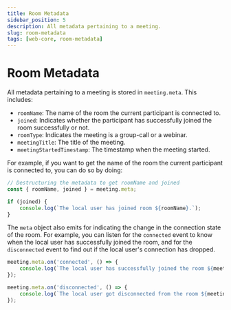 ```yaml
---
title: Room Metadata
sidebar_position: 5
description: All metadata pertaining to a meeting.
slug: room-metadata
tags: [web-core, room-metadata]
---
```


# Room Metadata

All metadata pertaining to a meeting is stored in `meeting.meta`. This includes:
- `roomName`: The name of the room the current participant is connected to.
- `joined`: Indicates whether the participant has successfully joined the room successfully or not.
- `roomType`: Indicates the meeting is a group-call or a webinar.
- `meetingTitle`: The title of the meeting.
- `meetingStartedTimestamp`: The timestamp when the meeting started.

For example, if you want to get the name of the room the current participant is connected to, you can do so by doing:

```ts
// Destructuring the metadata to get roomName and joined
const { roomName, joined } = meeting.meta;

if (joined) {
    console.log(`The local user has joined room ${roomName}.`);
}
```

The `meta` object also emits for indicating the change in the connection state of the room. For example, you can listen for the `connected` event to know when the local user has successfully joined the room, and for the `disconnected` event to find out if the local user's connection has dropped.

```ts
meeting.meta.on('connected', () => {
    console.log(`The local user has successfully joined the room ${meeting.meta.roomName}`);
});

meeting.meta.on('disconnected', () => {
    console.log(`The local user got disconnected from the room ${meeting.meta.roomName}`);
});
```
